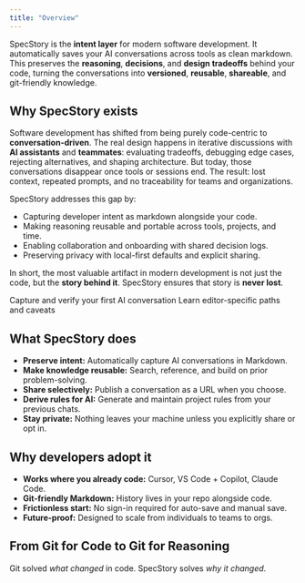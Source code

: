```yaml
---
title: "Overview"
---
```


SpecStory is the **intent layer** for modern software development.
It automatically saves your AI conversations across tools as clean markdown. This preserves the **reasoning**, **decisions**, and **design tradeoffs** behind your code, turning the conversations into **versioned**, **reusable**, **shareable**, and git-friendly knowledge.

## Why SpecStory exists

Software development has shifted from being purely code-centric to **conversation-driven**. The real design happens in iterative discussions with **AI assistants** and **teammates**: evaluating tradeoffs, debugging edge cases, rejecting alternatives, and shaping architecture. But today, those conversations disappear once tools or sessions end. The result: lost context, repeated prompts, and no traceability for teams and organizations.

SpecStory addresses this gap by:
- Capturing developer intent as markdown alongside your code.
- Making reasoning reusable and portable across tools, projects, and time.
- Enabling collaboration and onboarding with shared decision logs.
- Preserving privacy with local-first defaults and explicit sharing.

In short, the most valuable artifact in modern development is not just the code, but the **story behind it**. SpecStory ensures that story is **never lost**.

<CardGroup>
  <Card title="Quickstart" icon="rocket" href="/quickstart">
    Capture and verify your first AI conversation
  </Card>
  <Card title="Integrations" icon="plug" href="/integrations">
    Learn editor-specific paths and caveats
  </Card>
</CardGroup>

## What SpecStory does

- **Preserve intent:** Automatically capture AI conversations in Markdown.
- **Make knowledge reusable:** Search, reference, and build on prior problem-solving.
- **Share selectively:** Publish a conversation as a URL when you choose.
- **Derive rules for AI:** Generate and maintain project rules from your previous chats.
- **Stay private:** Nothing leaves your machine unless you explicitly share or opt in.


## Why developers adopt it

- **Works where you already code:** Cursor, VS Code + Copilot, Claude Code.
- **Git-friendly Markdown:** History lives in your repo alongside code.
- **Frictionless start:** No sign-in required for auto-save and manual save.
- **Future-proof:** Designed to scale from individuals to teams to orgs.


## From Git for Code to Git for Reasoning
Git solved *what changed* in code. SpecStory solves *why it changed*.


